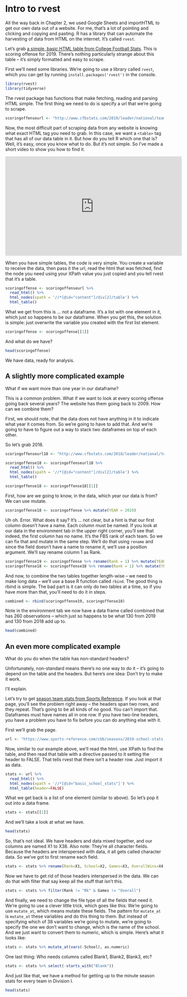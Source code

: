 # Intro to rvest

All the way back in Chapter 2, we used Google Sheets and importHTML to get our own data out of a website. For me, that's a lot of pointing and clicking and copying and pasting. R has a library that can automate the harvesting of data from HTML on the internet. It's called `rvest`. 

Let's grab [a simple, basic HTML table from College Football Stats](http://www.cfbstats.com/2019/leader/national/team/offense/split01/category09/sort01.html). This is scoring offense for 2019. There's nothing particularly strange about this table -- it's simply formatted and easy to scrape. 

First we'll need some libraries. We're going to use a library called `rvest`, which you can get by running `install.packages('rvest')` in the console. 

```r
library(rvest)
library(tidyverse)
```

The rvest package has functions that make fetching, reading and parsing HTML simple. The first thing we need to do is specify a url that we're going to scrape.

```r
scoringoffenseurl <- "http://www.cfbstats.com/2019/leader/national/team/offense/split01/category09/sort01.html"
```

Now, the most difficult part of scraping data from any website is knowing what exact HTML tag you need to grab. In this case, we want a `<table>` tag that has all of our data table in it. But how do you tell R which one that is? Well, it's easy, once you know what to do. But it's not simple. So I've made a short video to show you how to find it. 

<iframe width="560" height="315" src="https://www.youtube.com/embed/kYkSE3zWa9Y" frameborder="0" allow="accelerometer; autoplay; encrypted-media; gyroscope; picture-in-picture" allowfullscreen></iframe>

When you have simple tables, the code is very simple. You create a variable to receive the data, then pass it the url, read the html that was fetched, find the node you need using your XPath value you just copied and you tell rvest that it's a table. 

```r
scoringoffense <- scoringoffenseurl %>%
  read_html() %>%
  html_nodes(xpath = '//*[@id="content"]/div[2]/table') %>%
  html_table()
```

What we get from this is ... not a dataframe. It's a list with one element in it, which just so happens to be our dataframe. When you get this, the solution is simple: just overwrite the variable you created with the first list element.

```r
scoringoffense <- scoringoffense[[1]]
```

And what do we have? 

```r
head(scoringoffense)
```

We have data, ready for analysis. 

## A slightly more complicated example

What if we want more than one year in our dataframe?

This is a common problem. What if we want to look at every scoring offense going back several years? The website has them going back to 2009. How can we combine them? 

First, we should note, that the data does not have anything in it to indicate what year it comes from. So we're going to have to add that. And we're going to have to figure out a way to stack two dataframes on top of each other. 

So let's grab 2018.

```r
scoringoffenseurl18 <- "http://www.cfbstats.com/2018/leader/national/team/offense/split01/category09/sort01.html"

scoringoffense18 <- scoringoffenseurl18 %>%
  read_html() %>%
  html_nodes(xpath = '//*[@id="content"]/div[2]/table') %>%
  html_table()

scoringoffense18 <- scoringoffense18[[1]]
```

First, how are we going to know, in the data, which year our data is from? We can use mutate.

```r
scoringoffense18 <- scoringoffense %>% mutate(YEAR = 2019)
```

Uh oh. Error. What does it say? It's ... not clear, but a hint is that our first column doesn't have a name. Each column must be named. If you look at our data in the environment tab in the upper right corner, you'll see that indeed, the first column has no name. It's the FBS rank of each team. So we can fix that and mutate in the same step. We'll do that using `rename` and since the field doesn't have a name to rename it, we'll use a position argument. We'll say rename column 1 as Rank. 

```r
scoringoffense19 <- scoringoffense %>% rename(Rank = 1) %>% mutate(YEAR = 2019)
scoringoffense18 <- scoringoffense18 %>% rename(Rank = 1) %>% mutate(YEAR = 2018)
```

And now, to combine the two tables together length-wise -- we need to make long data -- we'll use a base R function called `rbind`. The good thing is rbind is simple. The bad part is it can only do two tables at a time, so if you have more than that, you'll need to do it in steps.

```r
combined <- rbind(scoringoffense19, scoringoffense18)
```

Note in the environment tab we now have a data frame called combined that has 260 observations -- which just so happens to be what 130 from 2019 and 130 from 2018 add up to. 

```r
head(combined)
```

## An even more complicated example

What do you do when the table has non-standard headers? 

Unfortunately, non-standard means there's no one way to do it -- it's going to depend on the table and the headers. But here's one idea: Don't try to make it work. 

I'll explain.

Let's try to get [season team stats from Sports Reference](https://www.sports-reference.com/cbb/seasons/2019-school-stats.html). If you look at that page, you'll see the problem right away -- the headers span two rows, and they repeat. That's going to be all kinds of no good. You can't import that. Dataframes must have names all in one row. If you have two-line headers, you have a problem you have to fix before you can do anything else with it.

First we'll grab the page.
```r
url <- "https://www.sports-reference.com/cbb/seasons/2019-school-stats.html"
```

Now, similar to our example above, we'll read the html, use XPath to find the table, and then read that table with a directive passed to it setting the header to FALSE. That tells rvest that there isn't a header row. Just import it as data. 

```r
stats <- url %>%
  read_html() %>%
  html_nodes(xpath = '//*[@id="basic_school_stats"]') %>%
  html_table(header=FALSE)
```

What we get back is a list of one element (similar to above). So let's pop it out into a data frame.

```r
stats <- stats[[1]]
```

And we'll take a look at what we have. 

```r
head(stats)
```

So, that's not ideal. We have headers and data mixed together, and our columns are named X1 to X38. Also note: They're all character fields. Because the headers are interspersed with data, it all gets called character data. So we've got to first rename each field. 

```r
stats <- stats %>% rename(Rank=X1, School=X2, Games=X3, OverallWins=X4, OverallLosses=X5, WinPct=X6, OverallSRS=X7, OverallSOS=X8, Blank1=X9, ConferenceWins=X10, ConferenceLosses=X11, Blank2=X12, HomeWins=X13, HomeLosses=X14, Blank3=X15, AwayWins=X16, AwayLosses=X17, Blank4=X18, ForPoints=X19, OppPoints=X20, Blank5=X21, Minutes=X22, FieldGoalsMade=X23, FieldGoalsAttempted=X24, FieldGoalPCT=X25, ThreePointMade=X26, ThreePointAttempts=X27, ThreePointPct=X28, FreeThrowsMade=X29, FreeThrowsAttempted=X30, FreeThrowPCT=X31, OffensiveRebounds=X32, TotalRebounds=X33, Assists=X34, Steals=X35, Blocks=X36, Turnovers=X37, PersonalFouls=X38)
```

Now we have to get rid of those headers interspersed in the data. We can do that with filter that say keep all the stuff that isn't this.

```r
stats <- stats %>% filter(Rank != "Rk" & Games != "Overall") 
```

And finally, we need to change the file type of all the fields that need it. We're going to use a clever little trick, which goes like this: We're going to use `mutate_at`, which means mutate these fields. The pattern for `mutate_at` is `mutate_at` these variables and do this thing to them. But instead of specifying which of 38 variables we're going to mutate, we're going to specify the one we don't want to change, which is the name of the school. And we just want to convert them to numeric, which is simple. Here's what it looks like:

```r
stats <- stats %>% mutate_at(vars(-School), as.numeric)
```

One last thing: Who needs columns called Blank1, Blank2, Blank3, etc? 

```r
stats <- stats %>% select(-starts_with("Blank"))
```

And just like that, we have a method for getting up to the minute season stats for every team in Division I. 

```r
head(stats)
```


